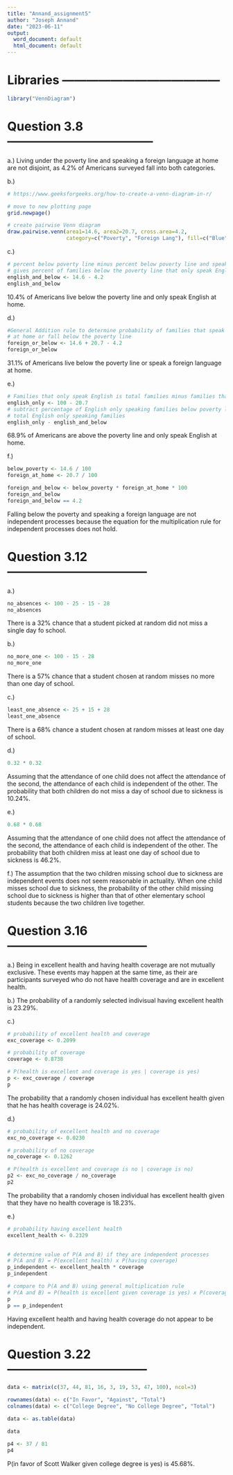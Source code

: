 ```yaml
---
title: "Annand_assignment5"
author: "Joseph Annand"
date: "2023-06-11"
output:
  word_document: default
  html_document: default
---
```

# Libraries ---------------------------------------

```r
library("VennDiagram")
```


# Question 3.8 ------------------------------------

a.) Living under the poverty line and speaking a foreign language at home are not disjoint, as 4.2% of Americans surveyed fall into both categories.

b.)
```r
# https://www.geeksforgeeks.org/how-to-create-a-venn-diagram-in-r/

# move to new plotting page
grid.newpage()

# create pairwise Venn diagram
draw.pairwise.venn(area1=14.6, area2=20.7, cross.area=4.2,
                   category=c("Poverty", "Foreign Lang"), fill=c("Blue", "Yellow"))
```

c.)
```r
# percent below poverty line minus percent below poverty line and speaks foreign language
# gives percent of families below the poverty line that only speak English at home
english_and_below <- 14.6 - 4.2
english_and_below
```

10.4% of Americans live below the poverty line and only speak English at home.

d.)
```r
#General Addition rule to determine probability of families that speak a foreign language
# at home or fall below the poverty line
foreign_or_below <- 14.6 + 20.7 - 4.2
foreign_or_below
```

31.1% of Americans live below the poverty line or speak a foreign language at home.

e.)
```r
# Families that only speak English is total families minus families that speak foreign lang at home
english_only <- 100 - 20.7
# subtract percentage of English only speaking families below poverty line from
# total English only speaking families
english_only - english_and_below
```

68.9% of Americans are above the poverty line and only speak English at home.

f.)
```r
below_poverty <- 14.6 / 100
foreign_at_home <- 20.7 / 100

foreign_and_below <- below_poverty * foreign_at_home * 100
foreign_and_below
foreign_and_below == 4.2
```

Falling below the poverty and speaking a foreign language are not independent processes because the equation for the multiplication rule for independent processes does not hold.

# Question 3.12 -----------------------------------
a.)
```r
no_absences <- 100 - 25 - 15 - 28
no_absences
```

There is a 32% chance that a student picked at random did not miss a single day fo school.

b.)
```r
no_more_one <- 100 - 15 - 28
no_more_one
```

There is a 57% chance that a student chosen at random misses no more than one day of school.

c.)
```r
least_one_absence <- 25 + 15 + 28
least_one_absence
```

There is a 68% chance a student chosen at random misses at least one day of school.

d.)
```r
0.32 * 0.32
```

Assuming that the attendance of one child does not affect the attendance of the second, the attendance of each child is independent of the other. The probability that both children do not miss a day of school due to sickness is 10.24%.

e.)
```r
0.68 * 0.68
```

Assuming that the attendance of one child does not affect the attendance of the second, the attendance of each child is independent of the other. The probability that both children miss at least one day of school due to sickness is 46.2%.

f.)
The assumption that the two children missing school due to sickness are independent events does not seem reasonable in actuality. When one child misses school due to sickness, the probability of the other child missing school due to sickness is higher than that of other elementary school students because the two children live together.

# Question 3.16 -----------------------------------

a.) Being in excellent health and having health coverage are not mutually exclusive. These events may happen at the same time, as their are participants surveyed who do not have health coverage and are in excellent health.

b.) The probability of a randomly selected indivisual having excellent health is 23.29%.

c.) 
```r
# probability of excellent health and coverage
exc_coverage <- 0.2099

# probability of coverage
coverage <- 0.8738

# P(health is excellent and coverage is yes | coverage is yes)
p <- exc_coverage / coverage
p
```

The probability that a randomly chosen individual has excellent health given that he has health coverage is 24.02%.

d.) 
```r
# probability of excellent health and no coverage
exc_no_coverage <- 0.0230

# probability of no coverage
no_coverage <- 0.1262

# P(health is excellent and coverage is no | coverage is no)
p2 <- exc_no_coverage / no_coverage
p2
```

The probability that a randomly chosen individual has excellent health given that they have no health coverage is 18.23%.

e.)
```r
# probability having excellent health
excellent_health <- 0.2329

  
# determine value of P(A and B) if they are independent processes
# P(A and B) = P(excellent health) x P(having coverage)
p_independent <- excellent_health * coverage
p_independent

# compare to P(A and B) using general multiplication rule
# P(A and B) = P(health is excellent given coverage is yes) x P(coverage is yes)
p
p == p_independent
```

Having excellent health and having health coverage do not appear to be independent.

# Question 3.22 -----------------------------------
```r
data <- matrix(c(37, 44, 81, 16, 3, 19, 53, 47, 100), ncol=3)

rownames(data) <- c("In Favor", "Against", "Total")
colnames(data) <- c("College Degree", "No College Degree", "Total")

data <- as.table(data)

data

p4 <- 37 / 81
p4
```

P(in favor of Scott Walker given college degree is yes) is 45.68%.